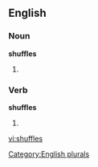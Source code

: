 ==English==

===Noun===
'''shuffles'''

# {{plural of|[[shuffle]]}}

===Verb===
'''shuffles'''
#{{third-person singular of|[[shuffle]]}}

[[Category:English plurals]]

[[vi:shuffles]]